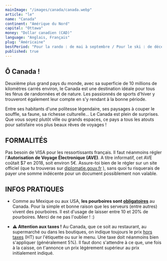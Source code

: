 ```yaml
---
mainImage: "/images/canada/canada.webp"
article: "le"
name: "Canada"
continent: "Amérique du Nord"
capital: "Ottawa"
money: "Dollar canadien (CAD)"
language: "Anglais, Français"
plug: "Américaine"
bestPeriod: "Pour la rando : de mai à septembre / Pour le ski : de décembre à mars"
published: true
---
```


## Ô Canada !

Deuxième plus grand pays du monde, avec sa superficie de 10 millions de  kilomètres carrés environ, le Canada est une destination idéale pour tous les férus de randonnées et de nature. Les passionnés de sports d'hiver y trouveront également leur compte en s'y rendant à la bonne période.

Entre ses habitants d'une politesse légendaire, ses paysages à couper le souffle, sa faune, sa richesse culturelle... Le Canada est plein de surprises. Que vous soyez plutôt ville ou grands espaces, ce pays a tous les atouts pour satisfaire vos plus beaux rêves de voyages !

## FORMALITÉS

Pas besoin de VISA pour les ressortissants français. Il faut néanmoins régler l'**Autorisation de Voyage Électronique (AVE)**. A titre informatif, cet AVE coûtait $7 en 2018, soit environ 5€. Assure-toi bien de le régler sur un site officiel (que tu trouveras sur [diplomatie.gouv.fr](https://www.diplomatie.gouv.fr/fr/conseils-aux-voyageurs/conseils-par-pays-destination/) ), sans quoi tu risquerais de payer une somme indécente pour un document possiblement non valable.

## INFOS PRATIQUES

- Comme au Mexique ou aux USA, **les pourboires sont <u>obligatoires</u>** au Canada. Pour la simple et bonne raison que les serveurs (entre autres) vivent des pourboires. Il est d'usage de laisser entre 10 et 20% de pourboires. Merci de ne pas l'oublier ! :)

- **⚠️ Attention aux taxes !** Au Canada, que ce soit au restaurant, au supermarché ou dans les boutiques, on indique toujours le prix <u>hors taxes</u> (HT) sur l'étiquette ou sur le menu. Une taxe doit néanmoins bien s'appliquer (généralement 5%). Il faut donc s'attendre à ce que, une fois à la caisse, on t'annonce un prix légèrement supérieur au prix initialement indiqué.

